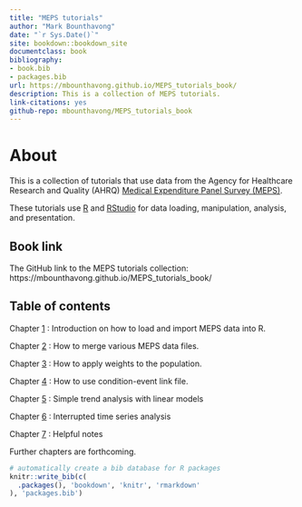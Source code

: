 ```yaml
--- 
title: "MEPS tutorials"
author: "Mark Bounthavong"
date: "`r Sys.Date()`"
site: bookdown::bookdown_site
documentclass: book
bibliography:
- book.bib
- packages.bib
url: https://mbounthavong.github.io/MEPS_tutorials_book/
description: This is a collection of MEPS tutorials.
link-citations: yes
github-repo: mbounthavong/MEPS_tutorials_book
---
```


# About {-} 
This is a collection of tutorials that use data from the Agency for Healthcare Research and Quality (AHRQ) [Medical Expenditure Panel Survey (MEPS)](https://meps.ahrq.gov/mepsweb/). 

These tutorials use [R](https://cran.r-project.org/) and [RStudio](https://posit.co/products/open-source/rstudio/) for data loading, manipulation, analysis, and presentation. 


## Book link {-}
The GitHub link to the MEPS tutorials collection: https://mbounthavong.github.io/MEPS_tutorials_book/


## Table of contents {-}
Chapter [1](#intro) : Introduction on how to load and import MEPS data into R.

Chapter [2](#merging) : How to merge various MEPS data files.

Chapter [3](#weights) : How to apply weights to the population.

Chapter [4](#clnk) : How to use condition-event link file.

Chapter [5](#trends) : Simple trend analysis with linear models

Chapter [6](#itsa) : Interrupted time series analysis

Chapter [7](#notes) : Helpful notes

Further chapters are forthcoming.


```r
# automatically create a bib database for R packages
knitr::write_bib(c(
  .packages(), 'bookdown', 'knitr', 'rmarkdown'
), 'packages.bib')
```
